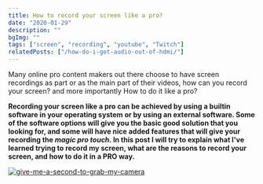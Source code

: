 ```yaml
---
title: How to record your screen like a pro?
date: "2020-01-29"
description: ""
bgImg: ""
tags: ["screen", "recording", "youtube", "Twitch"]
relatedPosts: ["/how-do-i-get-audio-out-of-hdmi/"]
---
```


Many online pro content makers out there choose to have screen recordings as part or as the main part of their videos, how can you record your screen? and more importantly How to do it like a pro?

**Recording your screen like a pro can be achieved by using a builtin software in your operating system or by using an external software. Some of the software options will give you the basic good solution that you looking for, and some will have nice added features that will give your recording the _magic pro touch_. In this post I will try to explain what I've learned trying to record my screen, what are the reasons to record your screen, and how to do it in a PRO way.**

<a target="blank" href="https://sayingimages.com/screenshot-memes/">
  <Image
    alt="give-me-a-second-to-grab-my-camera"
    fileName="give-me-a-second-to-grab-my-camera"
  />
</a>

